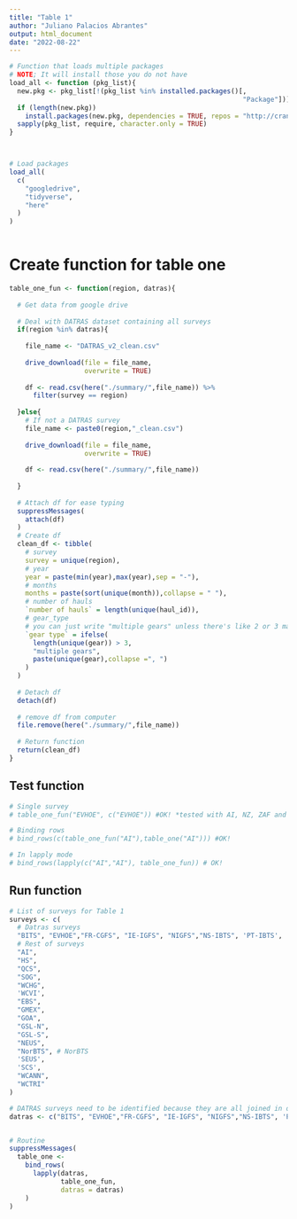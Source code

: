 ```yaml
---
title: "Table 1"
author: "Juliano Palacios Abrantes"
output: html_document
date: "2022-08-22"
---
```


```r


# Function that loads multiple packages
# NOTE; It will install those you do not have
load_all <- function (pkg_list){
  new.pkg <- pkg_list[!(pkg_list %in% installed.packages()[, 
                                                           "Package"])]
  if (length(new.pkg)) 
    install.packages(new.pkg, dependencies = TRUE, repos = "http://cran.us.r-project.org")
  sapply(pkg_list, require, character.only = TRUE)
}



# Load packages
load_all(
  c(
    "googledrive",
    "tidyverse",
    "here"
  )
)



```

# Create function for table one

```r

table_one_fun <- function(region, datras){
  
  # Get data from google drive
  
  # Deal with DATRAS dataset containing all surveys
  if(region %in% datras){
    
    file_name <- "DATRAS_v2_clean.csv"
    
    drive_download(file = file_name,
                   overwrite = TRUE)
    
    df <- read.csv(here("./summary/",file_name)) %>% 
      filter(survey == region)
    
  }else{
    # If not a DATRAS survey
    file_name <- paste0(region,"_clean.csv")
    
    drive_download(file = file_name,
                   overwrite = TRUE)
    
    df <- read.csv(here("./summary/",file_name))
    
  }
  
  # Attach df for ease typing
  suppressMessages(
    attach(df)
  )
  # Create df
  clean_df <- tibble(
    # survey
    survey = unique(region),
    # year
    year = paste(min(year),max(year),sep = "-"),
    # months
    months = paste(sort(unique(month)),collapse = " "),
    # number of hauls
    `number of hauls` = length(unique(haul_id)),
    # gear_type
    # you can just write "multiple gears" unless there's like 2 or 3 max
    `gear type` = ifelse(
      length(unique(gear)) > 3,
      "multiple gears",
      paste(unique(gear),collapse =", ")
    )
  )
  
  # Detach df
  detach(df)
  
  # remove df from computer
  file.remove(here("./summary/",file_name))
  
  # Return function
  return(clean_df)
}

```

## Test function

```r

# Single survey
# table_one_fun("EVHOE", c("EVHOE")) #OK! *tested with AI, NZ, ZAF and EVHOE

# Binding rows
# bind_rows(c(table_one_fun("AI"),table_one("AI"))) #OK!

# In lapply mode
# bind_rows(lapply(c("AI","AI"), table_one_fun)) # OK!

```

## Run function

```r

# List of surveys for Table 1
surveys <- c(
  # Datras surveys
  "BITS", "EVHOE","FR-CGFS", "IE-IGFS", "NIGFS","NS-IBTS", 'PT-IBTS', 'ROCKALL',"SWC-IBTS",
  # Rest of surveys
  "AI",
  "HS",
  "QCS",
  "SOG",
  "WCHG",
  'WCVI',
  "EBS",
  "GMEX",
  "GOA",
  "GSL-N",
  "GSL-S",
  "NEUS",
  "NorBTS", # NorBTS
  'SEUS',
  'SCS',
  "WCANN",
  "WCTRI"
)

# DATRAS surveys need to be identified because they are all joined in one single dataset datras_v2_clean.csv
datras <- c("BITS", "EVHOE","FR-CGFS", "IE-IGFS", "NIGFS","NS-IBTS", 'PT-IBTS', 'ROCKALL',"SWC-IBTS")


# Routine
suppressMessages(
  table_one <-
    bind_rows(
      lapply(datras,
             table_one_fun,
             datras = datras)
    )
)


```



